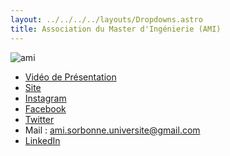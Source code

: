 ```yaml
---
layout: ../../../../layouts/Dropdowns.astro
title: Association du Master d'Ingénierie (AMI)
---
```

![ami](/assets/assos/ami.png)  
- [Vidéo de Présentation](https://www.youtube.com/watch?v=XcELxZU5AB8)  
- [Site](https://www.ami-sorbonne-universite.fr/)  
- [Instagram](https://www.instagram.com/ami_sorbonneuniversite)  
- [Facebook](https://www.facebook.com/AMISorbonneUniversite)  
- [Twitter](https://twitter.com/AmiSorbonne)  
- Mail : ami.sorbonne.universite@gmail.com  
- [LinkedIn](https://www.linkedin.com/company/ami-sorbonne)